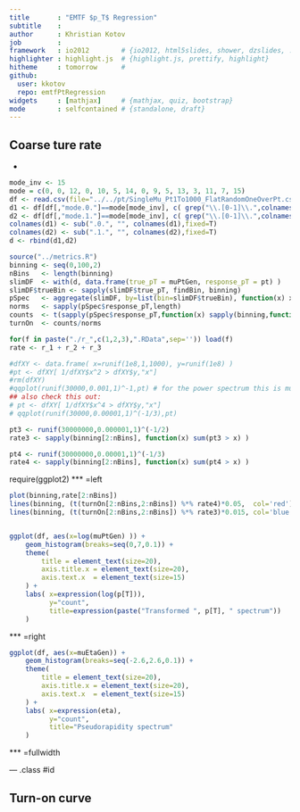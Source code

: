 ```yaml
---
title       : "EMTF $p_T$ Regression"
subtitle    :
author      : Khristian Kotov
job         :
framework   : io2012        # {io2012, html5slides, shower, dzslides, ...}
highlighter : highlight.js  # {highlight.js, prettify, highlight}
hitheme     : tomorrow      #
github:
  user: kkotov
  repo: emtfPtRegression
widgets     : [mathjax]     # {mathjax, quiz, bootstrap}
mode        : selfcontained # {standalone, draft}
---
```


## Coarse ture rate

* 

```r
mode_inv <- 15
mode = c(0, 0, 12, 0, 10, 5, 14, 0, 9, 5, 13, 3, 11, 7, 15)
df <- read.csv(file="../../pt/SingleMu_Pt1To1000_FlatRandomOneOverPt.csv",header=T,sep=',')
d1 <- df[df[,"mode.0."]==mode[mode_inv], c( grep("\\.[0-1]\\.",colnames(df),invert=T) , grep(".0.",colnames(df),fixed=T) ) ]
d2 <- df[df[,"mode.1."]==mode[mode_inv], c( grep("\\.[0-1]\\.",colnames(df),invert=T) , grep(".1.",colnames(df),fixed=T) ) ]
colnames(d1) <- sub(".0.", "", colnames(d1),fixed=T)
colnames(d2) <- sub(".1.", "", colnames(d2),fixed=T)
d <- rbind(d1,d2)

source("../metrics.R")
binning <- seq(0,100,2)
nBins   <- length(binning)
slimDF  <- with(d, data.frame(true_pT = muPtGen, response_pT = pt) )
slimDF$trueBin <- sapply(slimDF$true_pT, findBin, binning)
pSpec   <- aggregate(slimDF, by=list(bin=slimDF$trueBin), function(x) x )
norms   <- sapply(pSpec$response_pT,length)
counts  <- t(sapply(pSpec$response_pT,function(x) sapply(binning,function(y) sum(unlist(x)>y) )))
turnOn  <- counts/norms

for(f in paste("./r_",c(1,2,3),".RData",sep='')) load(f)
rate <- r_1 + r_2 + r_3

#dfXY <- data.frame( x=runif(1e8,1,1000), y=runif(1e8) )
#pt <- dfXY[ 1/dfXY$x^2 > dfXY$y,"x"]
#rm(dfXY)
#qqplot(runif(30000,0.001,1)^-1,pt) # for the power spectrum this is much more efficient generator
## also check this out:
# pt <- dfXY[ 1/dfXY$x^4 > dfXY$y,"x"]
# qqplot(runif(30000,0.00001,1)^(-1/3),pt)

pt3 <- runif(30000000,0.000001,1)^(-1/2)
rate3 <- sapply(binning[2:nBins], function(x) sum(pt3 > x) )

pt4 <- runif(30000000,0.00001,1)^(-1/3)
rate4 <- sapply(binning[2:nBins], function(x) sum(pt4 > x) )
```

require(ggplot2)
*** =left

```r

plot(binning,rate[2:nBins])
lines(binning, (t(turnOn[2:nBins,2:nBins]) %*% rate4)*0.05,  col='red')
lines(binning, (t(turnOn[2:nBins,2:nBins]) %*% rate3)*0.015, col='blue')


ggplot(df, aes(x=log(muPtGen) )) +
    geom_histogram(breaks=seq(0,7,0.1)) +
    theme(
        title = element_text(size=20),
        axis.title.x = element_text(size=20),
        axis.text.x  = element_text(size=15)
    ) +
    labs( x=expression(log(p[T])),
          y="count",
          title=expression(paste("Transformed ", p[T], " spectrum"))
    )
```

*** =right

```r
ggplot(df, aes(x=muEtaGen)) +
    geom_histogram(breaks=seq(-2.6,2.6,0.1)) +
    theme(
        title = element_text(size=20),
        axis.title.x = element_text(size=20),
        axis.text.x  = element_text(size=15)
    ) +
    labs( x=expression(eta),
          y="count",
          title="Pseudorapidity spectrum"
    )
```

*** =fullwidth

--- .class #id

## Turn-on curve

